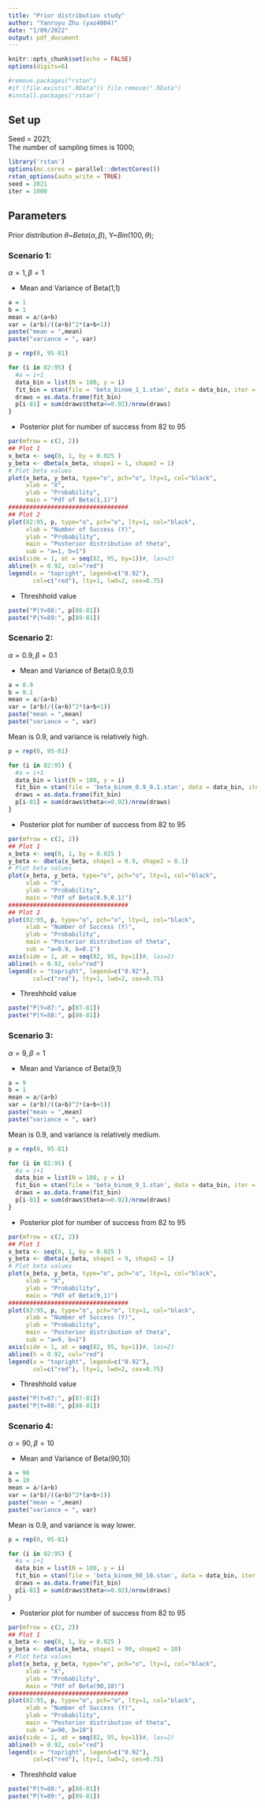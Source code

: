 ```yaml
---
title: "Prior distribution study"
author: "Yanruyu Zhu (yaz4004)"
date: "1/09/2022"
output: pdf_document
---
```


```r
knitr::opts_chunk$set(echo = FALSE)
options(digits=6)
```

```r
#remove.packages("rstan")
#if (file.exists(".RData")) file.remove(".RData")
#install.packages('rstan')
```

## Set up               
Seed = 2021;             
The number of sampling times is 1000;

```r
library('rstan')
options(mc.cores = parallel::detectCores())
rstan_options(auto_write = TRUE)
seed = 2021
iter = 1000
```

## Parameters      
      
Prior distribution $\theta$~$Beta(\alpha,\beta)$, Y~$Bin(100,\theta)$;         
    

### Scenario 1:                 
$\alpha = 1, \beta = 1$            

- Mean and Variance of Beta(1,1)           

```r
a = 1
b = 1
mean = a/(a+b)
var = (a*b)/((a+b)^2*(a+b+1))
paste("mean = ",mean)
paste("variance = ", var)
```

```r
p = rep(0, 95-81)

for (i in 82:95) {
  #a = i+1
  data_bin = list(N = 100, y = i)
  fit_bin = stan(file = 'beta_binom_1_1.stan', data = data_bin, iter = iter, seed = seed)
  draws = as.data.frame(fit_bin)
  p[i-81] = sum(draws$theta<=0.92)/nrow(draws)
}
```

- Posterior plot for number of success from 82 to 95          

```r
par(mfrow = c(2, 2))
## Plot 1
x_beta <- seq(0, 1, by = 0.025 )  
y_beta <- dbeta(x_beta, shape1 = 1, shape2 = 1)  
# Plot beta values
plot(x_beta, y_beta, type="o", pch="o", lty=1, col="black",
     xlab = "X",
     ylab = "Probability", 
     main = "Pdf of Beta(1,1)")
##################################
## Plot 2
plot(82:95, p, type="o", pch="o", lty=1, col="black",
     xlab = "Number of Success (Y)",
     ylab = "Probability", 
     main = "Posterior distribution of theta",
     sub = "a=1, b=1")
axis(side = 1, at = seq(82, 95, by=1))#, las=2)
abline(h = 0.92, col="red")
legend(x = "topright", legend=c("0.92"),
       col=c("red"), lty=1, lwd=2, cex=0.75)
```

- Threshhold value         

```r
paste("P|Y=88:", p[88-81])
paste("P|Y=89:", p[89-81])
```

### Scenario 2:                   

$\alpha = 0.9, \beta = 0.1$            

- Mean and Variance of Beta(0.9,0.1)

```r
a = 0.9
b = 0.1
mean = a/(a+b)
var = (a*b)/((a+b)^2*(a+b+1))
paste("mean = ",mean)
paste("variance = ", var)
```

Mean is 0.9, and variance is relatively high.

```r
p = rep(0, 95-81)

for (i in 82:95) {
  #a = i+1
  data_bin = list(N = 100, y = i)
  fit_bin = stan(file = 'beta_binom_0.9_0.1.stan', data = data_bin, iter = iter, seed = seed)
  draws = as.data.frame(fit_bin)
  p[i-81] = sum(draws$theta<=0.92)/nrow(draws)
}
```

- Posterior plot for number of success from 82 to 95            

```r
par(mfrow = c(2, 2))
## Plot 1
x_beta <- seq(0, 1, by = 0.025 )  
y_beta <- dbeta(x_beta, shape1 = 0.9, shape2 = 0.1)  
# Plot beta values
plot(x_beta, y_beta, type="o", pch="o", lty=1, col="black",
     xlab = "X",
     ylab = "Probability", 
     main = "Pdf of Beta(0.9,0.1)")
##################################
## Plot 2
plot(82:95, p, type="o", pch="o", lty=1, col="black",
     xlab = "Number of Success (Y)",
     ylab = "Probability", 
     main = "Posterior distribution of theta",
     sub = "a=0.9, b=0.1")
axis(side = 1, at = seq(82, 95, by=1))#, las=2)
abline(h = 0.92, col="red")
legend(x = "topright", legend=c("0.92"),
       col=c("red"), lty=1, lwd=2, cex=0.75)
```

- Threshhold value         

```r
paste("P|Y=87:", p[87-81])
paste("P|Y=88:", p[88-81])
```

### Scenario 3:                   
$\alpha = 9, \beta = 1$            

- Mean and Variance of Beta(9,1)        
```r
a = 9
b = 1
mean = a/(a+b)
var = (a*b)/((a+b)^2*(a+b+1))
paste("mean = ",mean)
paste("variance = ", var)
```

Mean is 0.9, and variance is relatively medium.

```r
p = rep(0, 95-81)

for (i in 82:95) {
  #a = i+1
  data_bin = list(N = 100, y = i)
  fit_bin = stan(file = 'beta_binom_9_1.stan', data = data_bin, iter = iter, seed = seed)
  draws = as.data.frame(fit_bin)
  p[i-81] = sum(draws$theta<=0.92)/nrow(draws)
}
```

- Posterior plot for number of success from 82 to 95          

```r
par(mfrow = c(2, 2))
## Plot 1
x_beta <- seq(0, 1, by = 0.025 )  
y_beta <- dbeta(x_beta, shape1 = 9, shape2 = 1)  
# Plot beta values
plot(x_beta, y_beta, type="o", pch="o", lty=1, col="black",
     xlab = "X",
     ylab = "Probability", 
     main = "Pdf of Beta(9,1)")
##################################
plot(82:95, p, type="o", pch="o", lty=1, col="black",
     xlab = "Number of Success (Y)",
     ylab = "Probability", 
     main = "Posterior distribution of theta",
     sub = "a=9, b=1")
axis(side = 1, at = seq(82, 95, by=1))#, las=2)
abline(h = 0.92, col="red")
legend(x = "topright", legend=c("0.92"),
       col=c("red"), lty=1, lwd=2, cex=0.75)
```

- Threshhold value         

```r
paste("P|Y=87:", p[87-81])
paste("P|Y=88:", p[88-81])
```


### Scenario 4:                   
$\alpha = 90, \beta = 10$            

- Mean and Variance of Beta(90,10)          
```r
a = 90
b = 10
mean = a/(a+b)
var = (a*b)/((a+b)^2*(a+b+1))
paste("mean = ",mean)
paste("variance = ", var)
```

Mean is 0.9, and variance is way lower.

```r
p = rep(0, 95-81)

for (i in 82:95) {
  #a = i+1
  data_bin = list(N = 100, y = i)
  fit_bin = stan(file = 'beta_binom_90_10.stan', data = data_bin, iter = iter, seed = seed)
  draws = as.data.frame(fit_bin)
  p[i-81] = sum(draws$theta<=0.92)/nrow(draws)
}
```

- Posterior plot for number of success from 82 to 95          

```r
par(mfrow = c(2, 2))
## Plot 1
x_beta <- seq(0, 1, by = 0.025 )  
y_beta <- dbeta(x_beta, shape1 = 90, shape2 = 10)  
# Plot beta values
plot(x_beta, y_beta, type="o", pch="o", lty=1, col="black",
     xlab = "X",
     ylab = "Probability", 
     main = "Pdf of Beta(90,10)")
##################################
plot(82:95, p, type="o", pch="o", lty=1, col="black",
     xlab = "Number of Success (Y)",
     ylab = "Probability", 
     main = "Posterior distribution of theta",
     sub = "a=90, b=10")
axis(side = 1, at = seq(82, 95, by=1))#, las=2)
abline(h = 0.92, col="red")
legend(x = "topright", legend=c("0.92"),
       col=c("red"), lty=1, lwd=2, cex=0.75)
```

- Threshhold value         

```r
paste("P|Y=88:", p[88-81])
paste("P|Y=89:", p[89-81])
```





